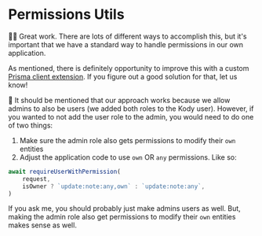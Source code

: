 # Permissions Utils

👨‍💼 Great work. There are lots of different ways to accomplish this, but it's
important that we have a standard way to handle permissions in our own
application.

As mentioned, there is definitely opportunity to improve this with a custom
[Prisma client extension](https://www.prisma.io/docs/concepts/components/prisma-client/client-extensions).
If you figure out a good solution for that, let us know!

🦉 It should be mentioned that our approach works because we allow admins to
also be users (we added both roles to the Kody user). However, if you wanted to
not add the user role to the admin, you would need to do one of two things:

1. Make sure the admin role also gets permissions to modify their `own` entities
2. Adjust the application code to use `own` OR `any` permissions. Like so:

```ts
await requireUserWithPermission(
	request,
	isOwner ? `update:note:any,own` : `update:note:any`,
)
```

If you ask me, you should probably just make admins users as well. But, making
the admin role also get permissions to modify their `own` entities makes sense
as well.
